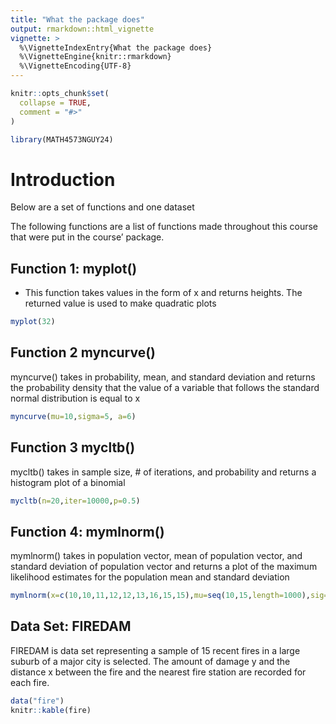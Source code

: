 ```yaml
---
title: "What the package does"
output: rmarkdown::html_vignette
vignette: >
  %\VignetteIndexEntry{What the package does}
  %\VignetteEngine{knitr::rmarkdown}
  %\VignetteEncoding{UTF-8}
---
```


```r
knitr::opts_chunk$set(
  collapse = TRUE,
  comment = "#>"
)
```

```r
library(MATH4573NGUY24)
```

# Introduction

Below are a set of functions and one dataset

The following functions are a list of functions made throughout this course that were put in the course' package. 

## Function 1: myplot()

* This function takes values in the form of x and returns heights. The returned value is used to make quadratic plots

```r
myplot(32)
```



## Function 2 myncurve()

myncurve() takes in probability, mean, and standard deviation and returns the probability density that the value of a variable that follows the standard normal distribution is equal to x

```r
myncurve(mu=10,sigma=5, a=6)
```


## Function 3 mycltb()

mycltb() takes in sample size, # of iterations, and probability and returns a histogram plot of a binomial

```r
mycltb(n=20,iter=10000,p=0.5)
```


## Function 4: mymlnorm()

mymlnorm() takes in population vector, mean of population vector, and standard deviation of population vector and returns a plot of the maximum likelihood estimates for the population mean and standard deviation

```r
mymlnorm(x=c(10,10,11,12,12,13,16,15,15),mu=seq(10,15,length=1000),sig=seq(0.1,4,length=1000),lwd=2,labcex=1)
```


## Data Set: FIREDAM

FIREDAM is data set representing a sample of 15 recent fires in  a large suburb of a major city is selected. The amount of damage y and the distance x between the fire and the nearest fire station are recorded for each fire.

```r
data("fire")
knitr::kable(fire)
```





